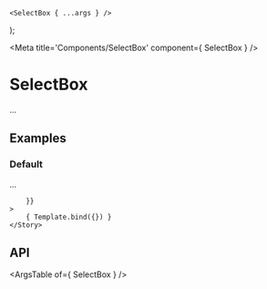 
	<SelectBox { ...args } />
);

<Meta title='Components/SelectBox' component={ SelectBox } />

# SelectBox

...

## Examples

### Default

...

<Canvas>
	<Story
		name="Default"
		args={{
			
		}}
	>
		{ Template.bind({}) }
	</Story>
</Canvas>

## API

<ArgsTable of={ SelectBox } />
